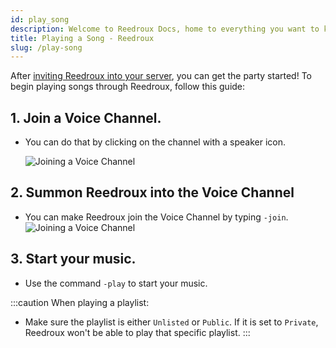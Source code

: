 ```yaml
---
id: play_song
description: Welcome to Reedroux Docs, home to everything you want to know about Reedroux. You will be able to find out almost everything about Reedroux here.
title: Playing a Song - Reedroux
slug: /play-song
---
```



After [inviting Reedroux into your server](/adding-reedroux), you can get the party started! To begin playing songs through Reedroux, follow this guide:

## 1. Join a Voice Channel.

- You can do that by clicking on the channel with a speaker icon.

  ![Joining a Voice Channel](/img/connect.gif)

## 2. Summon Reedroux into the Voice Channel

- You can make Reedroux join the Voice Channel by typing `-join`.
  ![Joining a Voice Channel](/img/connect.gif)

## 3. Start your music.

- Use the command `-play` to start your music.


:::caution When playing a playlist:

- Make sure the playlist is either `Unlisted` or `Public`. If it is set to `Private`, Reedroux won't be able to play that specific playlist.
:::





